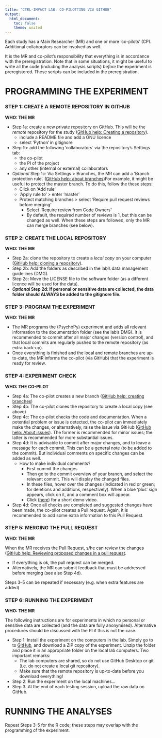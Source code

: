 ```yaml
---
title: "CTRL-IMPACT LAB: CO-PILOTTING VIA GITHUB"
output:
  html_document:
    toc: false
    theme: united
---
```


Each study has a Main Researcher (MR) and one or more 'co-pilots' (CP).
Additional collaborators can be involved as well.

It is the MR and co-pilot's responsibility that everything is in accordance with the preregistration. Note that in some situations, it might be useful to write all the code (including the analysis scripts) *before* the experiment is preregistered. These scripts can be included in the preregistration.

# PROGRAMMING THE EXPERIMENT

### STEP 1: CREATE A REMOTE REPOSITORY IN GITHUB
  **WHO: THE MR**

- Step 1a: create a new private repository on GitHub. This will be the *remote* repository for the study ([GitHub help: Creating a repository](https://help.github.com/articles/creating-a-new-repository/)).
    - include a README file and add a GNU licence
    - select 'Python' in gitignore
- Step 1b: add the following 'collaborators' via the repository's Settings tab:
    - the co-pilot
    - the PI of the project
    - any other (internal or external) collaborators
- *Optional* Step 1c: Via Settings > Branches, the MR can add a 'Branch protection rule'. ([GitHub help: about branches](https://help.github.com/articles/about-branches/))For example, it might be useful to protect the master branch. To do this, follow the these steps:
    - Click on 'Add rule'
    - 'Apply rule to' > enter 'master'
    - Protect matching branches > select 'Require pull request reviews before merging'
        - Select 'Require review from Code Owners'
        - By default, the required number of reviews is 1, but this can be changed as well.
  When these steps are followed, only the MR can merge branches (see below).

### STEP 2: CREATE THE LOCAL REPOSITORY
  **WHO: THE MR**

- Step 2a: clone the repository to create a *local copy* on your computer ([GitHub help: cloning a repository](https://help.github.com/articles/cloning-a-repository/)).
- Step 2b: Add the folders as described in the lab's data management guidelines (DMG).
- Step 2c: Move the LICENSE file to the software folder (as a different licence will be used for the data).
- ***Optional* Step 2d: If personal or sensitive data are collected, the data folder should ALWAYS be added to the gitignore file.**


### STEP 3: PROGRAM THE EXPERIMENT
  **WHO: THE MR**

- The MR programs the (PsychoPy) experiment and adds all relevant information to the documentation folder (see the lab's DMG). It is recommended to commit after all major changes (version control), and that local commits are regularly pushed to the remote repository (as extra back-up).
- Once everything is finished and the local and remote branches are up-to-date, the MR informs the co-pilot (via GitHub) that the experiment is ready for review.

### STEP 4: EXPERIMENT CHECK
  **WHO: THE CO-PILOT**

- Step 4a: The co-pilot creates a new branch ([GitHub help: creating branches](https://help.github.com/articles/creating-and-deleting-branches-within-your-repository/))
- Step 4b: The co-pilot clones the repository to create a local copy (see above)
- Step 4c: The co-pilot checks the code and documentation. When a potential problem or issue is detected, the co-pilot can immediately make the changes, or alternatively, raise the issue via GitHub ([GitHub help: About issues](https://help.github.com/articles/about-issues/)). The former is recommended for minor issues; the latter is recommended for more substantial issues.
- Step 4d: It is advisable to commit after major changes, and to leave a message for each commit. This can be a general note (to be added to the commit). But individual comments on specific changes can be added as well.
  - How to make individual comments?
    - First commit the changes
    - Then go to the commit overview of your branch, and select the relevant commit. This will display the changed files.
    - In these files, hover over the changes (indicated in red or green; for deletions and additions, respectively). When a blue 'plus' sign appears, click on it, and a comment box will appear.
    - Click ([here](single_comment_demo.mp4)) for a short demo video.
- Step 4d: Once all checks are completed and suggested changes have been made, the co-pilot creates a Pull request. Again, it is recommended to add some extra information to this Pull Request.

### STEP 5: MERGING THE PULL REQUEST
  **WHO: THE MR**

When the MR receives the Pull Request, s/he can review the changes ([GitHub help: Reviewing proposed changes in a pull request](https://help.github.com/articles/reviewing-proposed-changes-in-a-pull-request/).

  - If everything is ok, the pull request can be merged.
  - Alternatively, the MR can submit feedback that must be addressed before merging (see also Step 4d).

Steps 3–5 can be repeated if necessary (e.g. when extra features are added)

### STEP 6: RUNNING THE EXPERIMENT
  **WHO: THE MR**

The following instructions are for experiments in which no personal or sensitive data are collected (and the data are fully anonymised). Alternative procedures should be discussed with the PI if this is not the case.

- Step 1: Install the experiment on the computers in the lab. Simply go to to [GitHub](GitHub.com), and download a ZIP copy of the experiment. Unzip the folder and place it in an appropriate folder on the local lab computers. Two important remarks:
  - The lab computers are shared, so do not use GitHub Desktop or git (i.e. do not create a local git repository).
  - Make sure that the remote repository is up-to-date before you download everything!
- Step 2: Run the experiment on the local machines...
- Step 3: At the end of each testing session, upload the raw data on GitHub.

# RUNNING THE ANALYSES

Repeat Steps 3-5 for the R code; these steps may overlap with the programming of the experiment.
